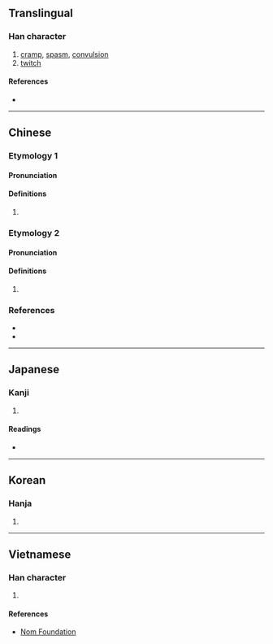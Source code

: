 {{character info}}
==Translingual==

===Han character===
{{Han char|rn=64|rad=手|as=10|sn=13|four=50063|canj=QYVW|ids=⿰扌畜}}

# [[cramp]], [[spasm]], [[convulsion]]
# [[twitch]]

====References====
* {{Han ref|kx=0446.200|dkj=12472|dj=0797.050|hdz=31936.040|uh=6410|ud=25616|bh=DD7A|bd=56698}}

----

==Chinese==

===Etymology 1===
{{zh-forms}}

====Pronunciation====
{{zh-pron
|m=chǔ
|c=cuk1
|mn=tiuh
|cat=
}}

====Definitions====
{{zh-hanzi}}

# {{rfdef|zh}}

===Etymology 2===
{{zh-forms}}

====Pronunciation====
{{zh-pron
|m=chōu
|c=caau1
|mn=tiuh
|cat=
}}

====Definitions====
{{zh-hanzi}}

# {{rfdef|zh}}

===References===
* {{R:twedu|B01357}}
* {{R:yue:mfccd}}

----

==Japanese==

===Kanji===
{{ja-kanji|grade=|rs=手10}}

# {{rfdef|ja|sort=手10}}

====Readings====
* {{ja-readings|on=[[ちく]] (chiku)|kun=[[いたむ]] (itamu)}}

----

==Korean==

===Hanja===
{{ko-hanja|hangeul=휵|eumhun=|rv=hyuk|mr=hyuk|y=hyuk}}

# {{rfdef|ko|sort=手10}}

----

==Vietnamese==

===Han character===
{{vi-hantu|rs=手10|súc}}

# {{rfdef|vi|sort=手10}}

====References====
* [http://nomfoundation.org/common/nom_details.php?codepoint=6410 Nom Foundation]